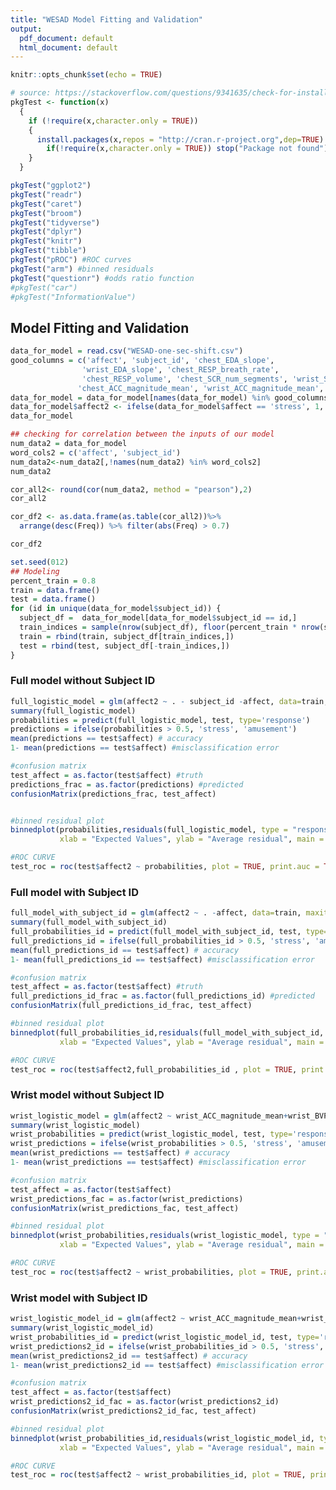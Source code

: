 ```yaml
---
title: "WESAD Model Fitting and Validation"
output:
  pdf_document: default
  html_document: default
---
```


```r
knitr::opts_chunk$set(echo = TRUE)
```

```r
# source: https://stackoverflow.com/questions/9341635/check-for-installed-packages-before-running-install-packages
pkgTest <- function(x)
  {
    if (!require(x,character.only = TRUE))
    {
      install.packages(x,repos = "http://cran.r-project.org",dep=TRUE)
        if(!require(x,character.only = TRUE)) stop("Package not found")
    }
  }
```

```r
pkgTest("ggplot2")
pkgTest("readr")
pkgTest("caret")
pkgTest("broom")
pkgTest("tidyverse")
pkgTest("dplyr")
pkgTest("knitr")
pkgTest("tibble")
pkgTest("pROC") #ROC curves
pkgTest("arm") #binned residuals
pkgTest("questionr") #odds ratio function
#pkgTest("car")
#pkgTest("InformationValue")
```

## Model Fitting and Validation 
```r
data_for_model = read.csv("WESAD-one-sec-shift.csv")
good_columns = c('affect', 'subject_id', 'chest_EDA_slope', 
                'wrist_EDA_slope', 'chest_RESP_breath_rate',
                'chest_RESP_volume', 'chest_SCR_num_segments', 'wrist_SCR_num_segments',
               'chest_ACC_magnitude_mean', 'wrist_ACC_magnitude_mean', 'chest_TEMP_mean', 'wrist_TEMP_mean', 'chest_ECG_HRV_mean', 'wrist_BVP_HRV_mean')
data_for_model = data_for_model[names(data_for_model) %in% good_columns]
data_for_model$affect2 <- ifelse(data_for_model$affect == 'stress', 1, 0)
data_for_model
```

```r
## checking for correlation between the inputs of our model
num_data2 = data_for_model
word_cols2 = c('affect', 'subject_id')
num_data2<-num_data2[,!names(num_data2) %in% word_cols2]
num_data2

cor_all2<- round(cor(num_data2, method = "pearson"),2)
cor_all2

cor_df2 <- as.data.frame(as.table(cor_all2))%>%
  arrange(desc(Freq)) %>% filter(abs(Freq) > 0.7)

cor_df2
```

```r
set.seed(012)
## Modeling
percent_train = 0.8
train = data.frame()
test = data.frame()
for (id in unique(data_for_model$subject_id)) {
  subject_df =  data_for_model[data_for_model$subject_id == id,]
  train_indices = sample(nrow(subject_df), floor(percent_train * nrow(subject_df)))
  train = rbind(train, subject_df[train_indices,])
  test = rbind(test, subject_df[-train_indices,])
}
```

### Full model without Subject ID
```r
full_logistic_model = glm(affect2 ~ . - subject_id -affect, data=train, maxit=100)
summary(full_logistic_model)
probabilities = predict(full_logistic_model, test, type='response')
predictions = ifelse(probabilities > 0.5, 'stress', 'amusement')
mean(predictions == test$affect) # accuracy
1- mean(predictions == test$affect) #misclassification error
```

```r
#confusion matrix
test_affect = as.factor(test$affect) #truth
predictions_frac = as.factor(predictions) #predicted
confusionMatrix(predictions_frac, test_affect)


#binned residual plot
binnedplot(probabilities,residuals(full_logistic_model, type = "response"), nclass = NULL, 
           xlab = "Expected Values", ylab = "Average residual", main = "Binned residual plot for full model without subject id", cex.pts = 0.8, col.pts = 1, col.int = "gray")

#ROC CURVE
test_roc = roc(test$affect2 ~ probabilities, plot = TRUE, print.auc = TRUE)
```

### Full model with Subject ID
```r
full_model_with_subject_id = glm(affect2 ~ . -affect, data=train, maxit=100)
summary(full_model_with_subject_id)
full_probabilities_id = predict(full_model_with_subject_id, test, type='response')
full_predictions_id = ifelse(full_probabilities_id > 0.5, 'stress', 'amusement')
mean(full_predictions_id == test$affect) # accuracy
1- mean(full_predictions_id == test$affect) #misclassification error
```

```r
#confusion matrix
test_affect = as.factor(test$affect) #truth
full_predictions_id_frac = as.factor(full_predictions_id) #predicted
confusionMatrix(full_predictions_id_frac, test_affect)

#binned residual plot
binnedplot(full_probabilities_id,residuals(full_model_with_subject_id, type = "response"), nclass = NULL, 
           xlab = "Expected Values", ylab = "Average residual", main = "Binned residual plot for full model with subject id", cex.pts = 0.8, col.pts = 1, col.int = "gray")

#ROC CURVE
test_roc = roc(test$affect2,full_probabilities_id , plot = TRUE, print.auc = TRUE)
```

### Wrist model without Subject ID
```r
wrist_logistic_model = glm(affect2 ~ wrist_ACC_magnitude_mean+wrist_BVP_HRV_mean+wrist_EDA_slope+wrist_SCR_num_segments+wrist_TEMP_mean - subject_id -affect, data=train, maxit=100)
summary(wrist_logistic_model)
wrist_probabilities = predict(wrist_logistic_model, test, type='response')
wrist_predictions = ifelse(wrist_probabilities > 0.5, 'stress', 'amusement')
mean(wrist_predictions == test$affect) # accuracy
1- mean(wrist_predictions == test$affect) #misclassification error
```

```r
#confusion matrix
test_affect = as.factor(test$affect)
wrist_predictions_fac = as.factor(wrist_predictions)
confusionMatrix(wrist_predictions_fac, test_affect)

#binned residual plot
binnedplot(wrist_probabilities,residuals(wrist_logistic_model, type = "response"), nclass = NULL, 
           xlab = "Expected Values", ylab = "Average residual", main = "Binned residual plot for wrist model without subject id", cex.pts = 0.8, col.pts = 1, col.int = "gray")

#ROC CURVE
test_roc = roc(test$affect2 ~ wrist_probabilities, plot = TRUE, print.auc = TRUE)
```

### Wrist model with Subject ID
```r
wrist_logistic_model_id = glm(affect2 ~ wrist_ACC_magnitude_mean+wrist_BVP_HRV_mean+wrist_EDA_slope+wrist_SCR_num_segments+wrist_TEMP_mean + subject_id -affect, data=train, maxit=100)
summary(wrist_logistic_model_id)
wrist_probabilities_id = predict(wrist_logistic_model_id, test, type='response')
wrist_predictions2_id = ifelse(wrist_probabilities_id > 0.5, 'stress', 'amusement')
mean(wrist_predictions2_id == test$affect) # accuracy
1- mean(wrist_predictions2_id == test$affect) #misclassification error
```

```r
#confusion matrix
test_affect = as.factor(test$affect)
wrist_predictions2_id_fac = as.factor(wrist_predictions2_id)
confusionMatrix(wrist_predictions2_id_fac, test_affect)

#binned residual plot
binnedplot(wrist_probabilities_id,residuals(wrist_logistic_model_id, type = "response"), nclass = NULL, 
           xlab = "Expected Values", ylab = "Average residual", main = "Binned residual plot for wrist model with subject id", cex.pts = 0.8, col.pts = 1, col.int = "gray")

#ROC CURVE
test_roc = roc(test$affect2 ~ wrist_probabilities_id, plot = TRUE, print.auc = TRUE)
```

